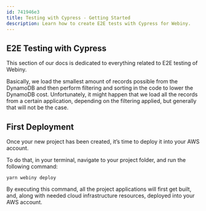 ```yaml
---
id: 741946e3
title: Testing with Cypress - Getting Started
description: Learn how to create E2E tests with Cypress for Webiny.
---
```


## E2E Testing with Cypress

This section of our docs is dedicated to everything related to E2E testing of Webiny.

Basically, we load the smallest amount of records possible from the DynamoDB and then perform filtering and sorting in the code to lower the DynamoDB cost. Unfortunately, it might happen that we load all the records from a certain application, depending on the filtering applied, but generally that will not be the case.

## First Deployment

Once your new project has been created, it’s time to deploy it into your AWS account.

To do that, in your terminal, navigate to your project folder, and run the following command:

```
yarn webiny deploy
```

By executing this command, all the project applications will first get built, and, along with needed cloud infrastructure resources, deployed into your AWS account.
